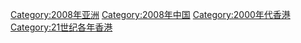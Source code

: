 {{catmore}}
{{Commonscat|2008 in Hong Kong}}

[[Category:2008年亚洲|Category:2008年亚洲]]
[[Category:2008年中国|Category:2008年中国]]
[[Category:2000年代香港|Category:2000年代香港]]
[[Category:21世纪各年香港|Category:21世纪各年香港]]